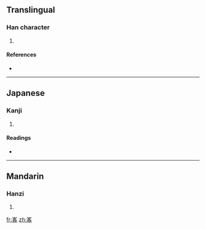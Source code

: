 ==Translingual==

===Han character===
{{Han char|rn=46|rad=山|as=06|sn=9|four=2260<sub>4</sub>|canj=山竹水口 (UHER)}}

# {{defn|Han|sort=山06}}

====References====
* {{Han ref|kx=0310.110|dkj=08022|dj=0610.170|hdz=10771.120|uh=5CC9|ud=23753|bh=CEA3|bd=52899}}

----

==Japanese==

===Kanji===
{{ja-kanji|grade=|rs=山06}}

# {{defn|Japanese}}

====Readings====
* {{ja-readings|on=[[がく]] (gaku), [[ぎゃく]] (gyaku)|kun=}}

----

==Mandarin==

===Hanzi===
{{cmn-hanzi|pin=[[ē]] ([[e1]])|wg=o<sup>1</sup>}}

# {{defn|Mandarin}}

[[fr:峉]]
[[zh:峉]]